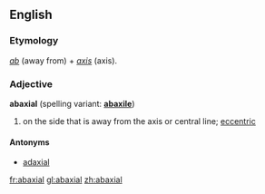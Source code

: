 ==English==
===Etymology===
{{L.}} ''[[ab#Latin|ab]]'' (away from) + ''[[axis]]'' (axis).
===Adjective===
'''abaxial''' (spelling variant: '''[[abaxile]]''')
# {{botany}} on the side that is away from the axis or central line; [[eccentric]]
====Antonyms====
*[[adaxial]]

[[fr:abaxial]]
[[gl:abaxial]]
[[zh:abaxial]]